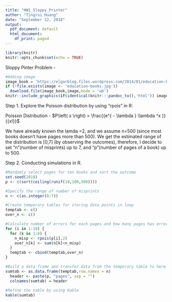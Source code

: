 ```yaml
---
title: "HW1_Sloppy_Printer"
author: "Tingrui Huang"
date: "September 12, 2018"
output:
  pdf_document: default
  html_document:
    df_print: paged
---
```


```r
library(knitr)
knitr::opts_chunk$set(echo = TRUE)
```

Sloppy Pinter Problem -

```r
#Adding image
image_book = 'https://elgarblog.files.wordpress.com/2014/01/education-books.jpg'
if (!file.exists(image <- 'education-books.jpg'))
  download.file(image_book,image,mode = 'wb')
knitr::include_graphics(if(identical(knitr:::pandoc_to(),'html')) image_book else image)
```
Step 1. Explore the Poisson distribution by using "rpois" in R:


Poisson Distribution - $P\left( x \right) = \frac{{e^{ - \lambda } \lambda ^x }}{{x!}}$


We have already known the lamda =2, and we assume n=500 (since most books doesn't have pages more than 500). We get the estimated range of the distribution is [0,7] (by observing the outcomes), therefore, I decide to set "n"(number of misprints) up to 7, and "p"(number of pages of a book) up to 500.

Step 2. Conducting simulations in R.

```r
#Randomly select pages for ten books and sort the outcome
set.seed(2018)
p <- c(sort(ceiling(runif(10,100,500))))

#Specify the range of number of misprints
n <- c(as.integer(0:7))

#Create temporary tables for storing data points in loop
temptab <- c()
over_n <- c()

#Calculate number of errors for each pages and how many pages has errors larger than n.
for (i in 1:10) {
  for (k in 1:8) {
    n_misp <- rpois(p[i],2)
    over_n[k] <- sum(n[k]<n_misp)
  }
  temptab <- cbind(temptab,over_n)
}

#Build a data frame and transfer data from the temporary table to here.
sumtab <- as.data.frame(temptab,row.names = n)
  header <- paste(p, "pages", sep = "")
  colnames(sumtab) = header
  
#Refine the table by using Kable
kable(sumtab)

```


